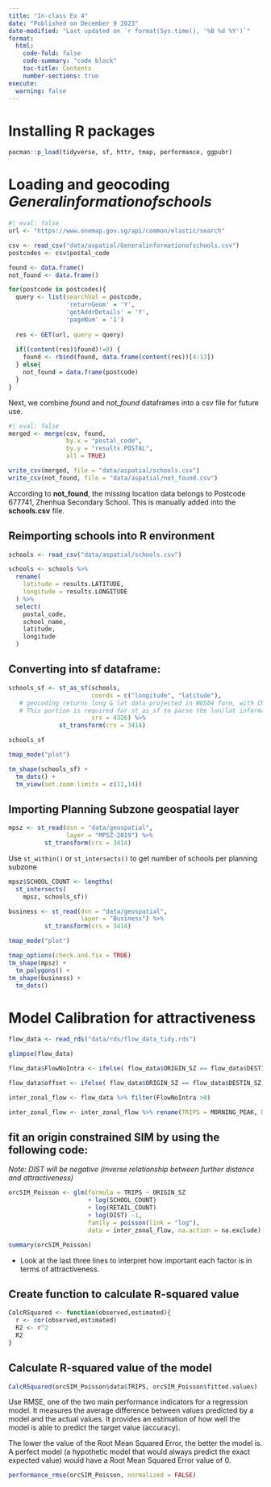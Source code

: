 ```yaml
---
title: "In-class Ex 4"
date: "Published on December 9 2023"
date-modified: "Last updated on `r format(Sys.time(), '%B %d %Y')`"
format:
  html:
    code-fold: false
    code-summary: "code block"
    toc-title: Contents
    number-sections: true
execute: 
  warning: false
---
```


# Installing R packages

```r
pacman::p_load(tidyverse, sf, httr, tmap, performance, ggpubr)
```

# Loading and geocoding *Generalinformationofschools*

```r
#| eval: false
url <- "https://www.onemap.gov.sg/api/common/elastic/search"

csv <- read_csv("data/aspatial/Generalinformationofschools.csv")
postcodes <- csv$postal_code

found <- data.frame()
not_found <- data.frame()

for(postcode in postcodes){
  query <- list(searchVal = postcode,
                'returnGeom' = 'Y',
                'getAddrDetails' = 'Y',
                'pageNum' = '1')
  
  res <- GET(url, query = query)
  
  if((content(res)$found)!=0) {
    found <- rbind(found, data.frame(content(res))[4:13])
  } else{
    not_found = data.frame(postcode)
  }
}
```

Next, we combine *found* and *not_found* dataframes into a csv file for future use.

```r
#| eval: false
merged <- merge(csv, found, 
                by.x = "postal_code",
                by.y = "results.POSTAL",
                all = TRUE)

write_csv(merged, file = "data/aspatial/schools.csv")
write_csv(not_found, file = "data/aspatial/not_found.csv")
```

According to **not_found**, the missing location data belongs to Postcode 677741, Zhenhua Secondary School. This is manually added into the **schools.csv** file.

## Reimporting **schools** into R environment

```r
schools <- read_csv("data/aspatial/schools.csv")
```

```r
schools <- schools %>%
  rename(
    latitude = results.LATITUDE,
    longitude = results.LONGITUDE
  ) %>%
  select(
    postal_code,
    school_name,
    latitude,
    longitude
  )
```

## Converting into **sf** dataframe:

```r
schools_sf <- st_as_sf(schools,
                       coords = c("longitude", "latitude"),
   # geocoding returns long & lat data projected in WGS84 form, with CRS 4326
   # This portion is required for st_as_sf to parse the lon/lat information
                       crs = 4326) %>%
              st_transform(crs = 3414)

schools_sf
```

```r
tmap_mode("plot")

tm_shape(schools_sf) +
  tm_dots() +
  tm_view(set.zoom.limits = c(11,14))
```

## Importing **Planning Subzone** geospatial layer

```r
mpsz <- st_read(dsn = "data/geospatial",
                layer = "MPSZ-2019") %>%
          st_transform(crs = 3414)
```

Use `st_within()` or `st_intersects()` to get number of schools per planning subzone

```r
mpsz$SCHOOL_COUNT <- lengths(
  st_intersects(
    mpsz, schools_sf))
```

```r
business <- st_read(dsn = "data/geospatial",
                    layer = "Business") %>%
          st_transform(crs = 3414)
```

```r
tmap_mode("plot")

tmap_options(check.and.fix = TRUE)
tm_shape(mpsz) +
  tm_polygons() +
tm_shape(business) +
  tm_dots()
```  



# Model Calibration for attractiveness

```r
flow_data <- read_rds("data/rds/flow_data_tidy.rds")

glimpse(flow_data)
```

```r
flow_data$FlowNoIntra <- ifelse( flow_data$ORIGIN_SZ == flow_data$DESTIN_SZ, 0, flow_data$MORNING_PEAK)

flow_data$offset <- ifelse( flow_data$ORIGIN_SZ == flow_data$DESTIN_SZ, 0.000001, 1)

inter_zonal_flow <- flow_data %>% filter(FlowNoIntra >0)

inter_zonal_flow <- inter_zonal_flow %>% rename(TRIPS = MORNING_PEAK, DIST = dist)
```

## fit an origin constrained SIM by using the following code:

*Note: DIST will be negative (inverse relationship between further  distance and attractiveness)*

```r
orcSIM_Poisson <- glm(formula = TRIPS ~ ORIGIN_SZ 
                      + log(SCHOOL_COUNT) 
                      + log(RETAIL_COUNT) 
                      + log(DIST) -1, 
                      family = poisson(link = "log"), 
                      data = inter_zonal_flow, na.action = na.exclude)
```

```r
summary(orcSIM_Poisson)
```

-   Look at the last three lines to interpret how important each factor is in terms of attractiveness.

## Create function to calculate R-squared value

```r
CalcRSquared <- function(observed,estimated){
  r <- cor(observed,estimated)
  R2 <- r^2
  R2
}
```

## Calculate R-squared value of the model

```r
CalcRSquared(orcSIM_Poisson$data$TRIPS, orcSIM_Poisson$fitted.values)
```

Use RMSE, one of the two main performance indicators for a regression model. It measures the average difference between values predicted by a model and the actual values. It provides an estimation of how well the model is able to predict the target value (accuracy).

The lower the value of the Root Mean Squared Error, the better the model is. A perfect model (a hypothetic model that would always predict the exact expected value) would have a Root Mean Squared Error value of 0.

```r
performance_rmse(orcSIM_Poisson, normalized = FALSE)
```

